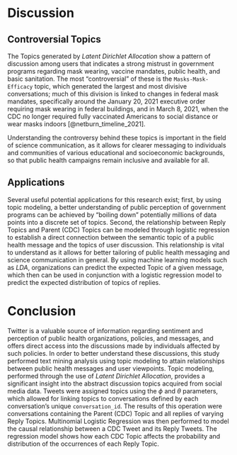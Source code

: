 # Discussion

## Controversial Topics

The Topics generated by *Latent Dirichlet Allocation* show a pattern of discussion among users that indicates a strong mistrust in government programs regarding mask wearing, vaccine mandates, public health, and basic sanitation. The most "controversial" of these is the `Masks-Mask-Efficacy` topic, which generated the largest and most divisive conversations; much of this division is linked to changes in federal mask mandates, specifically around the January 20, 2021 executive order requiring mask wearing in federal buildings, and in March 8, 2021, when the CDC no longer required fully vaccinated Americans to social distance or wear masks indoors [@netburn_timeline_2021]. 

Understanding the controversy behind these topics is important in the field of science communication, as it allows for clearer messaging to individuals and communities of various educational and socioeconomic backgrounds, so that public health campaigns remain inclusive and available for all.

## Applications

Several useful potential applications for this research exist; first, by using topic modeling, a better understanding of public perception of government programs can be achieved by "boiling down" potentially millions of data points into a discrete set of topics. Second, the relationship between Reply Topics and Parent (CDC) Topics can be modeled through logistic regression to establish a direct connection between the semantic topic of a public health message and the topics of user discussion. This relationship is vital to understand as it allows for better tailoring of public health messaging and science communication in general. By using machine learning models such as *LDA*, organizations can predict the expected Topic of a given message, which then can be used in conjunction with a logistic regression model to predict the expected distribution of topics of replies.


# Conclusion

Twitter is a valuable source of information regarding sentiment and perception of public health organizations, policies, and messages, and offers direct access into the discussions made by individuals affected by such policies. In order to better understand these discussions, this study performed text mining analysis using topic modeling to attain relationships between public health messages and user viewpoints. Topic modeling, performed through the use of *Latent Dirichlet Allocation*, provides a significant insight into the abstract discussion topics acquired from social media data. Tweets were assigned topics using the $\phi$ and $\theta$ parameters, which allowed for linking topics to conversations defined by each conversation's unique `conversation_id`. The results of this operation were conversations containing the Parent (CDC) Topic and all replies of varying Reply Topics. Multinomial Logistic Regression was then performed to model the causal relationship between a CDC Tweet and its Reply Tweets. The regression model shows how each CDC Topic affects the probability and distribution of the occurrences of each Reply Topic.